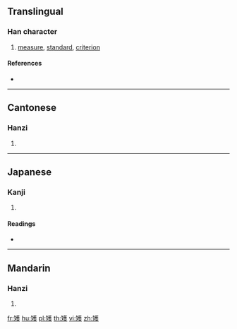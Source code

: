 {{character info/new}}
==Translingual==

===Han character===
{{Han char|rn=111|rad=矢|as=14|sn=19|four=24447|canj=OKTOE}}

# [[measure]], [[standard]], [[criterion]]

====References====
* {{Han ref|kx=0825.270|dkj=24020|dj=1239.030|hdz=42587.040|uh=77F1|ud=30705|bh=F27C|bd=62076}}

----

==Cantonese==

===Hanzi===
{{yue-hanzi|jyut=|y=wok3}}

# {{defn|lang=yue|sort=矢14}}

----

==Japanese==

===Kanji===
{{ja-kanji|grade=|rs=矢14}}

# {{defn|lang=ja|sort=矢14}}

====Readings====
* {{ja-readings|on=[[わく]] (waku)|kun=[[ものさし]] (monosashi)|nanori=}}

----

==Mandarin==

===Hanzi===
{{cmn-hanzi|pin=[[huò]] ([[huo4]])|wg=huo<sup>4</sup>}}

# {{defn|lang=cmn|sort=矢14}}

[[fr:矱]]
[[hu:矱]]
[[pl:矱]]
[[th:矱]]
[[vi:矱]]
[[zh:矱]]